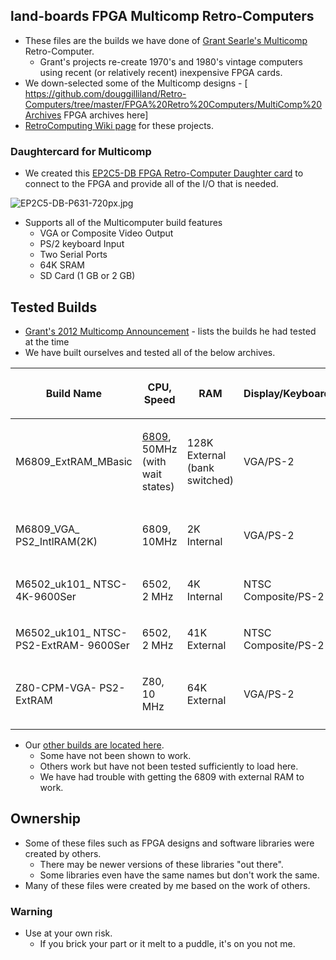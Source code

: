 == land-boards FPGA Multicomp Retro-Computers ==

* These files are the builds we have done of [http://searle.hostei.com/grant/Multicomp/index.html Grant Searle's Multicomp] Retro-Computer.
** Grant's projects re-create 1970's and 1980's vintage computers using recent (or relatively recent) inexpensive FPGA cards.
* We down-selected some of the Multicomp designs - [ https://github.com/douggilliland/Retro-Computers/tree/master/FPGA%20Retro%20Computers/MultiComp%20Archives FPGA archives here]
* [http://land-boards.com/blwiki/index.php?title=RetroComputing RetroComputing Wiki page] for these projects.

=== Daughtercard for Multicomp ===

* We created this [http://land-boards.com/blwiki/index.php?title=EP2C5-DB EP2C5-DB FPGA Retro-Computer Daughter card] to connect to the FPGA and provide all of the I/O that is needed.

<img src="http://land-boards.com/blwiki/images/a/a1/EP2C5-DB-P631-720px.jpg" alt="EP2C5-DB-P631-720px.jpg" title="EP2C5-DB" />

* Supports all of the Multicomputer build features
** VGA or Composite Video Output
** PS/2 keyboard Input
** Two Serial Ports
** 64K SRAM
** SD Card (1 GB or 2 GB)

== Tested Builds ==

* [http://forum.6502.org/viewtopic.php?f=4&t=2858 Grant's 2012 Multicomp Announcement] - lists the builds he had tested at the time
* We have built ourselves and tested all of the below archives.

{| class="wikitable"
! Build Name
! CPU,
Speed
! RAM
! Display/Keyboard
! Serial 1
! Serial 2
! IO Port
! SD Card
|-
| M6809_ExtRAM_MBasic
| [https://github.com/nealcrook/multicomp6809 6809], 
50MHz (with wait states)
| 128K External (bank switched)
| VGA/PS-2
| No
| No
| J6 Test Points
| No
|-
| M6809_VGA_
PS2_IntlRAM(2K)
| 6809, 
10MHz
| 2K Internal
| VGA/PS-2
| No
| No
| J6 Test Points
| No
|-
| M6502_uk101_
NTSC-4K-9600Ser
| 6502, 
2 MHz
| 4K Internal
| NTSC Composite/PS-2
| 9600 baud
| No
| No
| No
|-
| M6502_uk101_
NTSC-PS2-ExtRAM-
9600Ser
| 6502, 
2 MHz
| 41K External
| NTSC Composite/PS-2
| 9600 baud
| No
| No
| No
|-
| Z80-CPM-VGA-
PS2-ExtRAM
| Z80, 
10 MHz
| 64K External
| VGA/PS-2
| 115200 baud
| No
| Latch-8
| Yes (CP/M)
|-
|}

* Our [https://github.com/douggilliland/MultiComp other builds are located here].
** Some have not been shown to work.
** Others work but have not been tested sufficiently to load here.
** We have had trouble with getting the 6809 with external RAM to work.

== Ownership ==

* Some of these files such as FPGA designs and software libraries were created by others.
** There may be newer versions of these libraries "out there".
** Some libraries even have the same names but don't work the same.
* Many of these files were created by me based on the work of others.

=== Warning ===

* Use at your own risk.
** If you brick your part or it melt to a puddle, it's on you not me.
